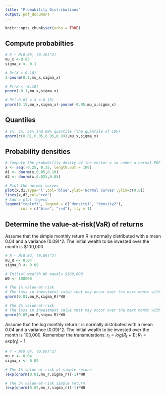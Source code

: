 ```yaml
---
title: "Probability Distributions"
output: pdf_document
---
```


```r
knitr::opts_chunk$set(echo = TRUE)
```

## Compute probabilties 
```r
# X ~ N(0.05, (0.10)^2)
mu_x <-0.05
sigma_x <- 0.1

# Pr(X > 0.10)
1-pnorm(0.1,mu_x,sigma_x)

# Pr(X < -0.10)
pnorm(-0.1,mu_x,sigma_x)

# Pr(-0.05 < X < 0.15)
pnorm(0.15,mu_x,sigma_x)-pnorm(-0.05,mu_x,sigma_x)

```

## Quantiles
```r
# 1%, 5%, 95% and 99% quantile (the quantile of CDF)
qnorm(c(0.01,0.05,0.95,0.99),mu_x,sigma_x)
```

## Probability densities
```r
# Compute the probability desity of the vector x in under a normal PDF
x <- seq(-0.25, 0.35, length.out = 100)
d1 <- dnorm(x,0.05,0.10)
d2 <- dnorm(x,0.025,0.05)

# Plot the normal curves
plot(x,d1,type='l',col='blue',ylab='Normal curves',ylim=c(0,8))
lines(x,d2,col='red')
# Add a plot legend
legend("topleft", legend = c("density1", "density2"), 
       col = c("blue", "red"), lty = 1)

```

## Determine the value-at-risk(VaR) of returns
Assume that the simple monthly return R is normally distributed with a mean 0.04 and a variance (0.09)^2. The initial wealth to be invested over the month is $100,000.
```r
# R ~ N(0.04, (0.09)^2) 
mu_R <- 0.04
sigma_R <- 0.09

# Initial wealth W0 equals $100,000
W0 <- 100000

# The 1% value-at-risk
# The loss in investment value that may occur over the next month with a 1% probability
qnorm(0.01,mu_R,sigma_R)*W0

# The 5% value-at-risk
# The loss in investment value that may occur over the next month with a 5% probability
qnorm(0.05,mu_R,sigma_R)*W0

```

Assume that the log monthly return r is normally distributed with a mean 0.04 and a variance (0.09)^2. The initial wealth to be invested over the month is 100,000. Remember the transmutations: $r_t=log(R_t+1); R_t=exp(r_t)-1$
```r
# r ~ N(0.04, (0.09)^2) 
mu_r <- 0.04
sigma_r <- 0.09

# The 1% value-at-risk of simple return 
(exp(qnorm(0.01,mu_r,sigma_r))-1)*W0

# The 5% value-at-risk simple return 
(exp(qnorm(0.05,mu_r,sigma_r))-1)*W0
```


































